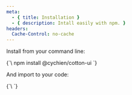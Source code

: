 ```yaml
---
meta:
  - { title: Installation }
  - { description: Intall easily with npm. }
headers:
  Cache-Control: no-cache
---
```



<ContentLayout>
  <MainContentLayout>
    <ArticleLayout section="Getting Started" title="Installation">

Install from your command line:

<CodeBlock>
{`\
  npm install @cychien/cotton-ui
`}
</CodeBlock>

And import to your code:

<CodeBlock>
{`\
`}
</CodeBlock>
    </ArticleLayout>
    <PreviousNextContent 
      previous={{title: 'Introduction', href: '/docs/introduction'}}
    />
  </MainContentLayout>
  <TableOfContents headings={[]}/>
</ContentLayout>
